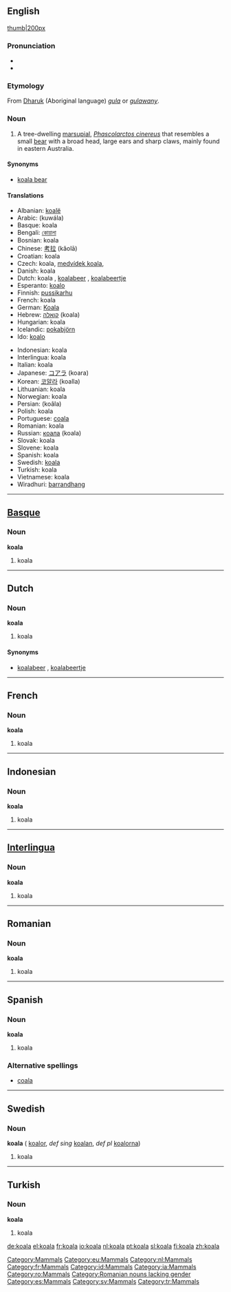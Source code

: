 {{see|Koala}}
==English==

[[Category:Mammals]]
[[image:koala.jpg|thumb|200px]]

===Pronunciation===
*{{SAMPA|/k@U"A:l@/}}
*{{AHD|kō-ä'lə}}

===Etymology===
From [[w:Dharuk|Dharuk]] (Aboriginal language) ''[[gula]]'' or ''[[gulawany]]''.

===Noun===
{{en-noun}}

# A tree-dwelling [[marsupial]], ''[[Phascolarctos cinereus]]'' that resembles a small [[bear]] with a broad head, large ears and sharp claws, mainly found in eastern Australia.

====Synonyms====
*[[koala bear]]

====Translations====
{{top}}
*Albanian: [[koalë]]
*Arabic: {{ARchar|[[كوالا]]}} (kuwála)
*Basque: koala
*Bengali: [[কোয়ালা]]
*Bosnian: koala {{f}}
*Chinese: [[考拉]] (kǎolā)
*Croatian: koala
*Czech: koala, [[medvídek koala]], {{m}}
*Danish: koala
*Dutch: koala {{m}}, [[koalabeer]] {{m}}, [[koalabeertje]] {{n}}
*Esperanto: [[koalo]]
*Finnish: [[pussikarhu]]
*French: koala {{m}}
*German: [[Koala]]
*Hebrew: [[קואלה]] (koala) {{f}}
*Hungarian: koala
*Icelandic: [[pokabjörn]]
*Ido: [[koalo]]
{{mid}}
*Indonesian: koala
*Interlingua: koala
*Italian: koala
*Japanese: [[コアラ]] (koara)
*Korean: [[코알라]] (koalla)
*Lithuanian: koala {{f}}
*Norwegian: koala {{m}}
*Persian: {{FAchar|[[کوآلا]]}} (koâla)
*Polish: koala {{f}}
*Portuguese: [[coala]] {{m}}
*Romanian: koala
*Russian: [[коала]] (koala) {{mf}}
*Slovak: koala {{m}}
*Slovene: koala {{f}}
*Spanish: koala {{m}}
*Swedish: [[koala#Swedish|koala]]
*Turkish: koala
*Vietnamese: koala
*Wiradhuri: [[barrandhang]]
{{bottom}}

----

==[[Basque]]==

[[Category:eu:Mammals]]

===Noun===
'''koala'''

# koala

----

==Dutch==

[[Category:nl:Mammals]]

===Noun===
'''koala''' {{m}}

# koala

====Synonyms====
*[[koalabeer]] {{m}}, [[koalabeertje]] {{n}}

----

==French==

[[Category:fr:Mammals]]

===Noun===
'''koala'''

# koala {{m}}

----

==Indonesian==

[[Category:id:Mammals]]

===Noun===
'''koala'''

# koala

----

==[[Interlingua]]==
[[Category:ia:Mammals]]
===Noun===
'''koala'''

# koala

----

==Romanian==
[[Category:ro:Mammals]]
===Noun===
'''koala''' [[Category:Romanian nouns lacking gender]]

# koala

----

==Spanish==
[[Category:es:Mammals]]
===Noun===
'''koala''' {{m}}

# koala

===Alternative spellings===
*[[coala]]

----

==Swedish==

[[Category:sv:Mammals]]

===Noun===
'''koala''' {{c}} ({{p}} [[koalor]], ''def sing'' [[koalan]], ''def pl'' [[koalorna]])

# koala

----

==Turkish==

[[Category:tr:Mammals]]

===Noun===
'''koala'''

# koala

[[de:koala]]
[[el:koala]]
[[fr:koala]]
[[io:koala]]
[[nl:koala]]
[[pt:koala]]
[[sl:koala]]
[[fi:koala]]
[[zh:koala]]